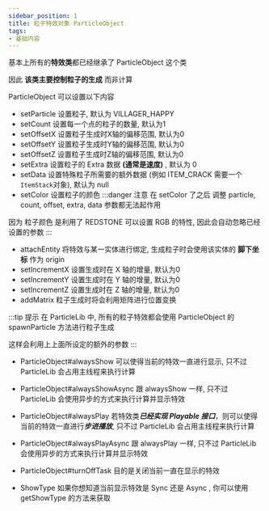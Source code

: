 ```yaml
---
sidebar_position: 1
title: 粒子特效对象 ParticleObject
tags:
- 基础内容
---
```

基本上所有的**特效类**都已经继承了 ParticleObject 这个类

因此 **该类主要控制粒子的生成** 而非计算

ParticleObject 可以设置以下内容
- setParticle 设置粒子, 默认为 VILLAGER_HAPPY
- setCount 设置每一个点的粒子的数量, 默认为1
- setOffsetX 设置粒子生成时X轴的偏移范围, 默认为0
- setOffsetY 设置粒子生成时Y轴的偏移范围, 默认为0
- setOffsetZ 设置粒子生成时Z轴的偏移范围, 默认为0
- setExtra 设置粒子的 Extra 数据 **(通常是速度)** , 默认为 0
- setData 设置特殊粒子所需要的额外数据 (例如 ITEM_CRACK 需要一个```ItemStack```对象), 默认为 null
- setColor 设置粒子的颜色
:::danger 注意
在 setColor 了之后 调整 particle, count, offset, extra, data 参数都无法起作用

因为 粒子颜色 是利用了 REDSTONE 可以设置 RGB 的特性, 因此会自动忽略已经设置的参数
:::
- attachEntity 将特效与某一实体进行绑定, 生成粒子时会使用该实体的 **脚下坐标** 作为 origin
- setIncrementX 设置生成时在 X 轴的增量, 默认为0
- setIncrementY 设置生成时在 Y 轴的增量, 默认为0
- setIncrementZ 设置生成时在 Z 轴的增量, 默认为0
- addMatrix 粒子生成时将会利用矩阵进行位置变换

:::tip 提示
在 ParticleLib 中, 所有的粒子特效都会使用 ParticleObject 的 spawnParticle 方法进行粒子生成

这样会利用上上面所设定的额外的参数
:::

- ParticleObject#alwaysShow
可以使得当前的特效一直进行显示, 只不过 ParticleLib 会占用主线程来执行计算

- ParticleObject#alwaysShowAsync
跟 alwaysShow 一样, 只不过 ParticleLib 会使用异步的方式来执行计算并显示特效

- ParticleObject#alwaysPlay
若特效类***已经实现 Playable 接口***，则可以使得当前的特效一直进行***步进播放***, 只不过 ParticleLib 会占用主线程来执行计算

- ParticleObject#alwaysPlayAsync
跟 alwaysPlay 一样, 只不过 ParticleLib 会使用异步的方式来执行计算并显示特效

- ParticleObject#turnOffTask
目的是关闭当前一直在显示的特效

- ShowType
如果你想知道当前显示特效是 Sync 还是 Async , 你可以使用 getShowType 的方法来获取
